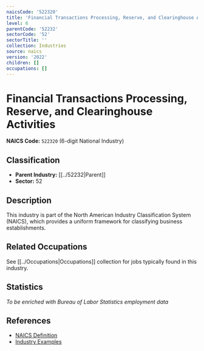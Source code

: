 ```yaml
---
naicsCode: '522320'
title: 'Financial Transactions Processing, Reserve, and Clearinghouse Activities'
level: 6
parentCode: '52232'
sectorCode: '52'
sectorTitle: ''
collection: Industries
source: naics
version: '2022'
children: []
occupations: []
---
```

# Financial Transactions Processing, Reserve, and Clearinghouse Activities

**NAICS Code:** `522320` (6-digit National Industry)

## Classification

- **Parent Industry:** [[../52232|Parent]]
- **Sector:** 52

## Description

This industry is part of the North American Industry Classification System (NAICS), which provides a uniform framework for classifying business establishments.

## Related Occupations

See [[../Occupations|Occupations]] collection for jobs typically found in this industry.

## Statistics

*To be enriched with Bureau of Labor Statistics employment data*

## References

- [NAICS Definition](https://www.census.gov/naics/)
- [Industry Examples](https://www.census.gov/naics/2022NAICS/)
